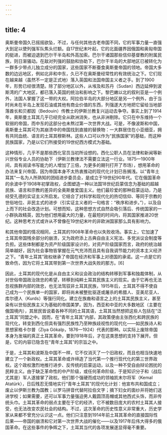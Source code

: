 ```yaml
---
---
---
```

title: 4
---




奥斯曼帝国久已摇摇欲坠，不过，与任何其他古老帝国不同，它的军事力量一直强大到足以使列强军队焦头烂额。自17世纪末叶起，它的北面疆界因俄国和奥匈帝国的挺进，而被迫退到巴尔干半岛和外高加索。巴尔干诸国那些信仰基督教的附属民族，则日渐骚动。在敌对列强的鼓励和协助下，巴尔干半岛的大部地区已被转化为一群多少带点儿独立成分的国家，这些国家不断蚕食奥斯曼帝国的领地。帝国大多数的边远地区，例如北非和中东，久已不在奥斯曼经常性的有效统治之下。它们现在越来越（虽然不一定是正式地）落入英国和法国帝国主义者之手。到了1900年，形势已经很清楚。除了部分地区以外，从埃及和苏丹（Sudan）西边延伸到波斯湾的广大地区，都已落入英国的统治和影响之下。黎巴嫩以北的叙利亚是一个例外，法国人掌握了这一带的大权。阿拉伯半岛的大部分地区是另一个例外，由于当时尚未在半岛上发现石油或其他有商业价值的东西，列强遂大方地把它留给当地部落酋长和贝都因（Bedouin）传教士的伊斯兰教复兴运动去争夺。事实上到了1914年，奥斯曼土耳其几乎已经完全从欧洲消失，也从非洲剔除。它只在中东维持一个软弱的帝国，而中东的这部分也未熬过第一次世界大战。可是，不像波斯和中国，奥斯曼土耳其可为其崩溃中的帝国找到直接的替换物：一大群居住在小亚细亚，拥有共同血统、语言的土耳其穆斯林。这些人口可以作为“民族国家”的基础，而这种民族国家，乃是以它们所接受的19世纪西方模式为基础。

这种情形，几乎不是那些西化官员当初所设想的。西化公职人员在法律和新闻等新兴世俗专业人员的协助下（伊斯兰教律法不需要立法这一行业。1875—1900年间，具有阅读书写能力的人增加了三倍，为更多的期刊打开了市场），想用革命的办法来复兴帝国，因为帝国本身不太热衷推动的现代化计划已告搁浅。以“青年土耳其”一名为人所熟知的团结进步委员会，是成立于19世纪90年代。它在俄国革命的余波中于1908年初掌政权，企图塑造一种以法国18世纪启蒙信念为基础的超越民族、语言和宗教的差异的全奥斯曼爱国主义。他们最珍爱的那种启蒙运动，乃是经受孔德的实证主义所启发。它结合了对科学和现代化的热切信仰、等同于宗教的世俗地位、非民主式的进步（引实证主义者的一句格言：“秩序和进步。”），以及自上而下的社会改造计划。可想而知，这种思想方式自然会吸引落后、传统国家的一小群执政精英，因为他们想用最大的力量，在最短的时间内，将其国家推进20世纪。这种思考方式或许从不曾像在19世纪末叶的非欧洲国家那么具有影响力。

和其他帝国的情况相同，土耳其的1908年革命也以失败收场。事实上，它加速了土耳其帝国残余部分的崩溃，又为政府添上古典自由主义宪法、多党派议会制度等负担。这些体制都是为资产阶级国家设计的，对资产阶级国家而言，政府的统治越简单越好，因为社会事物皆掌握在元气充沛而且具有自我调节能力的资本主义经济之下。“青年土耳其”政权继承了帝国在经济和军事上对德国的承诺。这一点是它的致命伤，因为它将土耳其带到第一次世界大战失败的那方。[6]

因此，土耳其的现代化是从自由主义和议会政治的结构转移到军事和独裁体制，从对世俗帝国政治效忠的希望，转移到纯粹土耳其民族主义的现实。由于它再也无法忽视族群内部的效忠，也无法驾驭非土耳其民族，1915年后，土耳其不得不使自己成为一个民族单一的国家，即将尚未被整批驱逐或屠杀的希腊人、亚美尼亚人、库尔德人（Kurds）等强行同化。建立在族裔和语言之上的土耳其民族主义，甚至染有以世俗民族主义为基础的帝国美梦。因为，西亚和中亚的大多数地区（主要在俄国境内），其居民皆说着各种不同的土耳其语，土耳其当然想把这些人包括在“泛土耳其”同盟之中。因而，在“青年土耳其”内部，其政策便由主张西化和跨民族的现代化，转变到西化但具有强烈民族性乃至种族歧视性的现代化——如民族诗人和思想家格卡尔普（Ziya Gökalp，1876—1924）代表的那种。以实际上废除帝国本身为发端的真正土耳其革命，要到1918年后，才在这类思想的支持下展开。但是，它的内容已隐含在“青年土耳其”的宗旨之中。

于是，土耳其和波斯及中国不一样，它不仅消灭了一个旧政权，而且也相当快速地建立了一个新政权。土耳其革命或许缔造了当代第一个推行现代化的第三世界政权。这个政权激烈地推行进步、反传统的启蒙运动，以及一种不受自由辩论困扰的民粹主义。由于缺乏革命性的中产阶级，或任何革命阶级，于是知识分子和（战后尤其是）军人遂接掌了政权。他们那个强硬而成功的领袖凯末尔将军（Kemal Atatürk），日后残忍无情地实行“青年土耳其”的现代化计划：他宣布共和国成立；废止以伊斯兰教为国教；以罗马拼音代替阿拉伯文字；摘下妇女的面纱并将她们送进学校；如果需要，还可以军事力量强迫男人戴圆顶高帽或其他西式头饰，而非传统头巾。土耳其革命的弱点主要在于它的经济，它不被数目庞大的农村土耳其人接受，也无法改变农民社会的结构。不过，这次革命的历史性意义非常重大，历史学家从来都不曾充分认识这一点。他们只注意到1914年前土耳其革命的直接国际性后果——帝国的崩溃和它对第一次世界大战的催化——以及1917年后伟大得多的俄国革命。在这些事件的争辉之下，土耳其当代的各项发展遂显得毫不重要。
